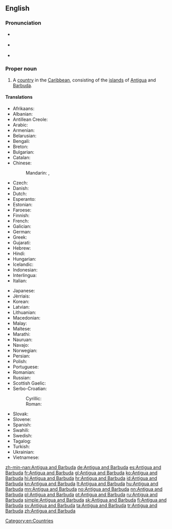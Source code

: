 ==English==
{{wikipedia}}

===Pronunciation===
* {{a|UK}} {{IPA|/ænˌtiː.ɡə ænd bɑːˈbjuː.də/|lang=en}}
* {{a|US}} {{IPA|/ænˌti.ɡə ænd bɑɹˈbju.də/|lang=en}}
* {{audio|en-us-Antigua and Barbuda.ogg|Audio (US)|lang=en}}

===Proper noun===
{{en-proper noun|head=[[Antigua]] [[and]] [[Barbuda]]}}

# A [[country]] in the [[Caribbean]], consisting of the [[island]]s of [[Antigua]] and [[Barbuda]].

====Translations====
{{trans-top|Country}}
* Afrikaans: {{t|af|Antigua en Barbuda}}
* Albanian: {{t|sq|Antigua dhe Barbuda}}
* Antillean Creole: {{t|gcf|Antigwa ek Barbouda}}
* Arabic: {{t|ar|أنتيغوا وبربودا|tr='antiighwaa wa-barbuudaa|sc=Arab}}
* Armenian: {{t|hy|Անտիգուա Բարբուդա|tr=Antigua Barbuda|sc=Armn}}
* Belarusian: {{t|be|Антыгуа і Барбуда|f|tr=Antýhua i Barbúda}}
* Bengali: {{t|bn|এন্টিগুয়া এবং বার্বুডা|sc=Beng}}
* Breton: {{t|br|Antigua ha Barbuda}}
* Bulgarian: {{t|bg|Антигуа и Барбуда|tr=Antigua i Barbuda}}
* Catalan: {{t+|ca|Antigua i Barbuda}}
* Chinese:
*: Mandarin: {{t|cmn|安提瓜島和巴布達|sc=Hani}}, {{t|cmn|安提瓜岛和巴布达|tr=Āntíguā hé Bābùdá|sc=Hani}}
* Czech: {{t+|cs|Antigua a Barbuda}}
* Danish: {{t|da|Antigua og Barbuda}}
* Dutch: {{t+|nl|Antigua en Barbuda}}
* Esperanto: {{t|eo|Antigvo-Barbudo}}
* Estonian: {{t+|et|Antigua ja Barbuda}}
* Faroese: {{t|fo|Antigua og Barbuda}}
* Finnish: {{t+|fi|Antigua ja Barbuda}}
* French: {{t+|fr|Antigua-et-Barbuda}}
* Galician: {{t+|gl|Antiga e Barbuda}}
* German: {{t+|de|Antigua und Barbuda|n}}
* Greek: {{t+|el|Αντίγκουα και Μπαρμπούντα|tr=Antígoua kai Barboúda|f|sc=Grek}}
* Gujarati: {{t|gu|એંટિગુવા અને બર્બુડા|sc=Gujr}}
* Hebrew: {{t|he|אנטיגואה וברבודה|tr=antigvah ve-barbudah|sc=Hebr}}
* Hindi: {{t|hi|एन्टिगुवा और बर्बुडा|tr=enṭiguvā aur barbuḍā|sc=Deva}}
* Hungarian: {{t+|hu|Antigua és Barbuda}}
* Icelandic: {{t|is|Antígva og Barbúda}}
* Indonesian: {{t|id|Antigua dan Barbuda}}
* Interlingua: {{t|ia|Antigua e Barbuda}}
* Italian: {{t|it|Antigua e Barbuda}}
{{trans-mid}}
* Japanese: {{t|ja|アンティグア・バーブーダ|tr=Antigua Bābūda}}
* Jèrriais: {{t|roa-jer|Antigua et Barbuda}}
* Korean: {{t+|ko|앤티가 바부다|tr=Aentiga Babuda|sc=Kore}}
* Latvian: {{t|lv|Antigva un Barbuda}}
* Lithuanian: {{t+|lt|Antigva ir Barbuda}}
* Macedonian: {{t|mk|Антигва и Барбуда|f|tr=Antígva i Barbúda}}
* Malay: {{t|ms|Antigua dan Barbuda}}
* Maltese: {{t|mt|Antigwa u Barbuda}}
* Marathi: {{t|mr|एन्टिगुवा आणि बर्बूडा|tr=enṭiguvā āṇi barbūḍā|sc=Deva}}
* Nauruan: {{t|na|Antigua me Barbuda}}
* Navajo: {{t|nv|Antíígwa dóó Hashkʼaan Bikéyah Yázhí}}
* Norwegian: {{t+|no|Antigua og Barbuda}}
* Persian: {{t|fa|آنتیگوا و باربودا|tr=Ântigvâ va Bârbudâ|sc=fa-Arab}}
* Polish: {{t+|pl|Antigua i Barbuda|f}}
* Portuguese: {{t+|pt|Antígua e Barbuda}}
* Romanian: {{t|ro|Antigua și Barbuda|f}}
* Russian: {{t|ru|Антигуа и Барбуда|f|tr=Antígua i Barbúda}}
* Scottish Gaelic: {{t|gd|Antigua agus Barbuda}}
* Serbo-Croatian:
*: Cyrillic: {{t|sh|Антигва и Барбуда|sc=Cyrl}}
*: Roman: {{t|sh|Antigva i Barbuda}}
* Slovak: {{t|sk|Antigua a Barbuda}}
* Slovene: {{t+|sl|Antigva in Barbuda}}
* Spanish: {{t+|es|Antigua y Barbuda}}
* Swahili: {{t+|sw|Antigua na Barbuda}}
* Swedish: {{t+|sv|Antigua och Barbuda}}
* Tagalog: {{t+|tl|Antigua at Barbuda}}
* Turkish: {{t+|tr|Antigua ve Barbuda}}
* Ukrainian: {{t+|uk|Антигуа і Барбуда|f|tr=Antýhua i Barbúda}}
* Vietnamese: {{t|vi|Antigua và Barbuda}}
{{trans-bottom}}

[[Category:en:Countries]]

[[zh-min-nan:Antigua and Barbuda]]
[[de:Antigua and Barbuda]]
[[es:Antigua and Barbuda]]
[[fr:Antigua and Barbuda]]
[[gl:Antigua and Barbuda]]
[[ko:Antigua and Barbuda]]
[[hi:Antigua and Barbuda]]
[[hr:Antigua and Barbuda]]
[[id:Antigua and Barbuda]]
[[kn:Antigua and Barbuda]]
[[lt:Antigua and Barbuda]]
[[hu:Antigua and Barbuda]]
[[mn:Antigua and Barbuda]]
[[no:Antigua and Barbuda]]
[[nn:Antigua and Barbuda]]
[[pl:Antigua and Barbuda]]
[[pt:Antigua and Barbuda]]
[[ru:Antigua and Barbuda]]
[[simple:Antigua and Barbuda]]
[[sk:Antigua and Barbuda]]
[[fi:Antigua and Barbuda]]
[[sv:Antigua and Barbuda]]
[[ta:Antigua and Barbuda]]
[[tr:Antigua and Barbuda]]
[[zh:Antigua and Barbuda]]